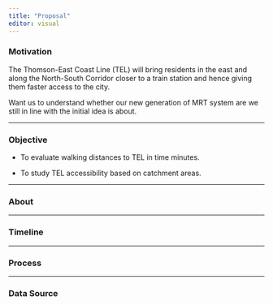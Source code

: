 ```yaml
---
title: "Proposal"
editor: visual
---
```


### Motivation

The Thomson-East Coast Line (TEL) will bring residents in the east and along the North-South Corridor closer to a train station and hence giving them faster access to the city.

Want us to understand whether our new generation of MRT system are we still in line with the initial idea is about.

------------------------------------------------------------------------

### Objective

-   To evaluate walking distances to TEL in time minutes.

-   To study TEL accessibility based on catchment areas.

------------------------------------------------------------------------

### About

------------------------------------------------------------------------

### Timeline

------------------------------------------------------------------------

### Process

------------------------------------------------------------------------

### Data Source
